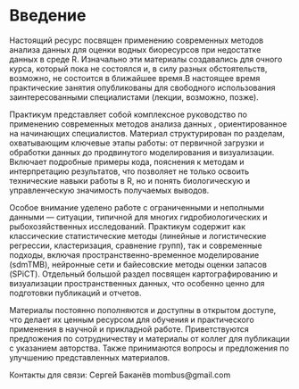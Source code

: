 # Введение

Настоящий ресурс посвящен применению современных методов анализа данных для оценки водных биоресурсов при недостатке данных в среде R. Изначально эти материалы создавались для очного курса, который пока не состоялся и, в силу разных обстоятельств, возможно, не состоится в ближайшее время.В настоящее время практические занятия опубликованы для свободного использования заинтересованными специалистами (лекции, возможно, позже).

Практикум представляет собой комплексное руководство по применению современных методов анализа данных , ориентированное на начинающих специалистов. Материал структурирован по разделам, охватывающим ключевые этапы работы: от первичной загрузки и обработки данных до продвинутого моделирования и визуализации. Включает подробные примеры кода, пояснения к методам и интерпретацию результатов, что позволяет не только освоить технические навыки работы в R, но и понять биологическую и управленческую значимость получаемых выводов.

Особое внимание уделено работе с ограниченными и неполными данными — ситуации, типичной для многих гидробиологических и рыбохозяйственных исследований. Практикум содержит как классические статистические методы (линейные и логистические регрессии, кластеризация, сравнение групп), так и современные подходы, включая пространственно-временное моделирование (sdmTMB), нейронные сети и байесовские методы оценки запасов (SPiCT). Отдельный большой раздел посвящен картографированию и визуализации пространственных данных, что особенно ценно для подготовки публикаций и отчетов.

Материалы постоянно пополняются и доступны в открытом доступе, что делает их ценным ресурсом для обучения и практического применения в научной и прикладной работе. Приветствуются предложения по сотрудничеству и материалы от коллег для публикации с указанием авторства. Также принимаются вопросы и предложения по улучшению представленных материалов.

Контакты для связи: Сергей Баканёв mombus\@gmail.com
